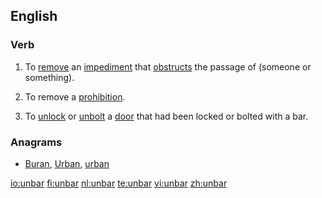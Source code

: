 ==English==
===Verb===
{{en-verb|unbarr|ed}}
# {{transitive}} To [[remove]] an [[impediment]] that [[obstruct]]s the passage of (someone or something).
# {{transitive}} To remove a [[prohibition]].
# {{transitive}} To [[unlock]] or [[unbolt]] a [[door]] that had been locked or bolted with a bar.

===Anagrams===
* [[Buran#English|Buran]], [[Urban#English|Urban]], [[urban#English|urban]]

[[io:unbar]]
[[fi:unbar]]
[[nl:unbar]]
[[te:unbar]]
[[vi:unbar]]
[[zh:unbar]]